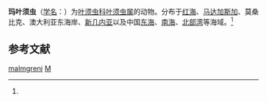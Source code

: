 {{Speciesbox
| taxon = Phyllodoce(多毛纲) malmgreni
| binomial_authority = (Gravier, 1900)<ref name='id10347'>{{cite web| url =http://www.bioinfo.cn/db05/BjdwSpecies.php?action=view&id=10347| title =玛叶须虫| work =《中国动物物种编目数据库》| publisher =中国科学院微生物研究所| author =中国科学院动物研究所| accessdate =2009-04-16| deadurl =yes| archiveurl =https://web.archive.org/web/20160305041406/http://www.bioinfo.cn/db05/BjdwSpecies.php?action=view&id=10347| archivedate =2016-03-05}}</ref>
}}

'''玛叶须虫'''（[[学名|学名]]：{{lang|la|''Phyllodoce malmgreni''}}）为[[叶须虫科|叶须虫科]][[叶须虫属|叶须虫属]]的动物。分布于[[红海|红海]]、[[马达加斯加|马达加斯加]]、莫桑比克、澳大利亚东海岸、[[新几内亚|新几内亚]]以及中国[[东海|东海]]、[[南海|南海]]、[[北部湾|北部湾]]等海域。<ref name='id10347'/>

== 参考文献 ==
{{reflist}}

{{Taxonbar|from=Q2164218}}

[[Category:葉鬚蟲屬|malmgreni]]
[[Category:1900年描述的动物|M]]


{{环节动物小作品}}